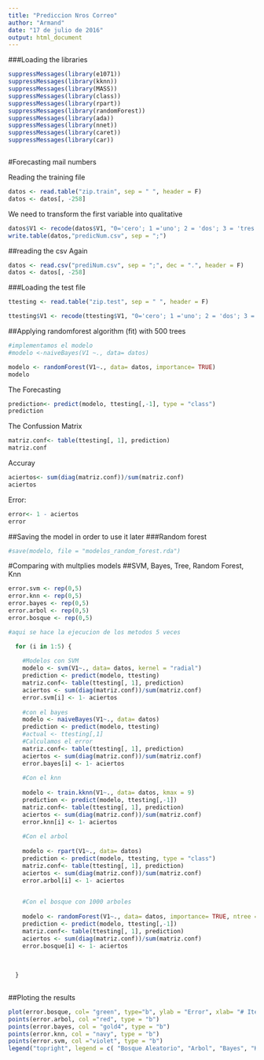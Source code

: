 ---
title: "Prediccion Nros Correo"
author: "Armand"
date: "17 de julio de 2016"
output: html_document
---


###Loading the libraries

```{r}

suppressMessages(library(e1071))
suppressMessages(library(kknn))
suppressMessages(library(MASS))
suppressMessages(library(class))
suppressMessages(library(rpart))
suppressMessages(library(randomForest))
suppressMessages(library(ada))
suppressMessages(library(nnet))
suppressMessages(library(caret))
suppressMessages(library(car))



```


#Forecasting mail numbers


Reading the training file
```{r}

datos <- read.table("zip.train", sep = " ", header = F)
datos <- datos[, -258]

```

We need to transform the first variable into qualitative
```{r}

datos$V1 <- recode(datos$V1, "0='cero'; 1 ='uno'; 2 = 'dos'; 3 = 'tres'; 4 = 'cuatro'; 5 = 'cinco'; 6 = 'seis'; 7 = 'siete'; 8 = 'ocho'; 9 ='nueve' ")
write.table(datos,"predicNum.csv", sep = ";")

```

##reading the csv Again
```{r}

datos <- read.csv("prediNum.csv", sep = ";", dec = ".", header = F)
datos <- datos[, -258]

```



###Loading the test file

```{r}

ttesting <- read.table("zip.test", sep = " ", header = F)

ttesting$V1 <- recode(ttesting$V1, "0='cero'; 1 ='uno'; 2 = 'dos'; 3 = 'tres'; 4 = 'cuatro'; 5 = 'cinco'; 6 = 'seis'; 7 = 'siete'; 8 = 'ocho'; 9 ='nueve' ")

```




##Applying randomforest algorithm (fit) with 500 trees
```{r}

#implementamos el modelo
#modelo <-naiveBayes(V1 ~., data= datos)

modelo <- randomForest(V1~., data= datos, importance= TRUE)
modelo

```


The Forecasting

```{r }
prediction<- predict(modelo, ttesting[,-1], type = "class")
prediction

```


The Confussion Matrix
```{r }
matriz.conf<- table(ttesting[, 1], prediction)
matriz.conf


```

Accuray

```{r }
aciertos<- sum(diag(matriz.conf))/sum(matriz.conf)
aciertos

```

Error:

```{r }
error<- 1 - aciertos
error
```



##Saving the model in order to use it later
###Random forest
```{r}
#save(modelo, file = "modelos_random_forest.rda")

```



#Comparing with multplies models
##SVM, Bayes, Tree, Random Forest, Knn

```{r Seleccion de Metodos}

error.svm <- rep(0,5)
error.knn <- rep(0,5)
error.bayes <- rep(0,5)
error.arbol <- rep(0,5)
error.bosque <- rep(0,5)

#aqui se hace la ejecucion de los metodos 5 veces

  for (i in 1:5) {
    
    #Modelos con SVM
    modelo <- svm(V1~., data= datos, kernel = "radial")
    prediction <- predict(modelo, ttesting)
    matriz.conf<- table(ttesting[, 1], prediction)
    aciertos <- sum(diag(matriz.conf))/sum(matriz.conf)
    error.svm[i] <- 1- aciertos
    
    #con el bayes
    modelo <- naiveBayes(V1~., data= datos)
    prediction <- predict(modelo, ttesting)
    #actual <- ttesting[,1]
    #Calculamos el error
    matriz.conf<- table(ttesting[, 1], prediction)
    aciertos <- sum(diag(matriz.conf))/sum(matriz.conf)
    error.bayes[i] <- 1- aciertos
    
    #Con el knn
    
    modelo <- train.kknn(V1~., data= datos, kmax = 9)
    prediction <- predict(modelo, ttesting[,-1])
    matriz.conf<- table(ttesting[, 1], prediction)
    aciertos <- sum(diag(matriz.conf))/sum(matriz.conf)
    error.knn[i] <- 1- aciertos
    
    #Con el arbol
    
    modelo <- rpart(V1~., data= datos)
    prediction <- predict(modelo, ttesting, type = "class")
    matriz.conf<- table(ttesting[, 1], prediction)
    aciertos <- sum(diag(matriz.conf))/sum(matriz.conf)
    error.arbol[i] <- 1- aciertos
    

    #Con el bosque con 1000 arboles
    
    modelo <- randomForest(V1~., data= datos, importance= TRUE, ntree = 700)
    prediction <- predict(modelo, ttesting[,-1])
    matriz.conf<- table(ttesting[, 1], prediction)
    aciertos <- sum(diag(matriz.conf))/sum(matriz.conf)
    error.bosque[i] <- 1- aciertos
    
  
        
  }
  


```


##Ploting the results



```{r}

plot(error.bosque, col= "green", type="b", ylab = "Error", xlab= "# Iteraciones", main = "Comparativo Errores Distintos Metodos Prediccion", ylim = c(min(error.bosque,error.arbol, error.knn, error.bayes, error.svm), max(error.bosque,error.arbol, error.knn, error.bayes, error.svm)+ .12))
points(error.arbol, col ="red", type = "b")
points(error.bayes, col = "gold4", type = "b")
points(error.knn, col = "navy", type = "b")
points(error.svm, col ="violet", type = "b")
legend("topright", legend = c( "Bosque Aleatorio", "Arbol", "Bayes", "KNN", "SVM"), lty = 1, lwd = 3, cex = .7, col = c("green","red", "gold4", "navy", "violet"))




```


